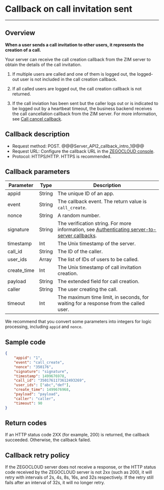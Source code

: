 

# Callback on call invitation sent

---

## Overview

**When a user sends a call invitation to other users, it represents the creation of a call.**

Your server can receive the call creation callback from the ZIM server to obtain the details of the call invitation.

<Note title="Note">

1. If multiple users are called and one of them is logged out, the logged-out user is not included in the call creation callback.

2. If all called users are logged out, the call creation callback is not returned.

3. If the call inviation has been sent but the caller logs out or is indicated to be logged out by a heartbeat timeout, the business backend receives the call cancellation callback from the ZIM server. For more information, see [Call cancel callback](./Call%20invitation%20canceled.mdx).

</Note>

## Callback description

- Request method: POST.
@@@Server_API2_callback_intro_1@@@
- Request URL: Configure the callback URL in the [ZEGOCLOUD console](https://console.zegocloud.com/account/login).
- Protocol: HTTPS/HTTP. HTTPS is recommended.

## Callback parameters

| Parameter| Type| Description|
|----------|----------|----------|
| appid| String| The unique ID of an app.|
| event| String| The callback event. The return value is `call_create`.|
| nonce| String| A random number.|
| signature| String| The verification string. For more information, see [Authenticating server-to-server callbacks](./Authenticating%20server-to-server%20callbacks.mdx).|
| timestamp| Int| The Unix timestamp of the server.|
| call_id| String| The ID of the caller.|
| user_ids| Array| The list of IDs of users to be called.|
| create_time| Int| The Unix timestamp of call invitation creation.|
| payload| String| The extended field for call creation.|
| caller| String| The user creating the call.|
| timeout | Int | The maximum time limit, in seconds, for waiting for a response from the called user. |

<Note title="Note">

We recommend that you convert some parameters into integers for logic processing, including `appid` and `nonce`.
</Note>

## Sample code

```json
{
    "appid": "1",
    "event": "call_create",
    "nonce": "350176",
    "signature": "signature",
    "timestamp": 1499676978,
    "call_id": "3501761173612493269",
    "user_ids": ["abc","def"],
    "create_time": 1499676968,
    "payload": "payload",
    "caller": "caller",
    "timeout": 90
}
```

## Return codes

If an HTTP status code 2XX (for example, 200) is returned, the callback succeeded. Otherwise, the callback failed.

## Callback retry policy

If the ZEGOCLOUD server does not receive a response, or the HTTP status code received by the ZEGOCLOUD server is not 2xx (such as 200), it will retry with intervals of 2s, 4s, 8s, 16s, and 32s respectively. If the retry still fails after an interval of 32s, it will no longer retry.
